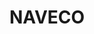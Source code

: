 ---
title: NAVECO
url: https://www.nav-eco.fr
caption: NAVECO | Votre Chauffeur Privé VTC- Alternative aux taxis - Chauffeur Privé VTC - Tarifs fixes - réservation en avance.
preview: /img/naveco.png
tags: [Database, SQL, Ruby, Ruby on Rails, Postgreas, capistrano]
---